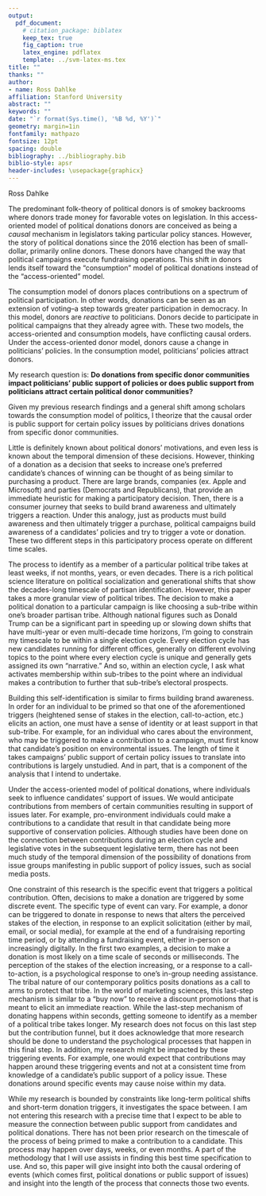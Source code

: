 ```yaml
---
output:
  pdf_document:
    # citation_package: biblatex
    keep_tex: true
    fig_caption: true
    latex_engine: pdflatex
    template: ../svm-latex-ms.tex
title: ""
thanks: ""
author:
- name: Ross Dahlke
affiliation: Stanford University
abstract: ""
keywords: ""
date: "`r format(Sys.time(), '%B %d, %Y')`"
geometry: margin=1in
fontfamily: mathpazo
fontsize: 12pt
spacing: double
bibliography: ../bibliography.bib
biblio-style: apsr
header-includes: \usepackage{graphicx}
---
```


Ross Dahlke

 The predominant folk-theory of political donors is of smokey backrooms where donors trade money for favorable votes on legislation. In this access-oriented model of political donations donors are conceived as being a _causal_ mechanism in legislators taking particular policy stances. However, the story of political donations since the 2016 election has been of small-dollar, primarily online donors. These donors have changed the way that political campaigns execute fundraising operations. This shift in donors lends itself toward the "consumption" model of political donations instead of the "access-oriented" model.

The consumption model of donors places contributions on a spectrum of political participation. In other words, donations can be seen as an extension of voting--a step towards greater participation in democracy. In this model, donors are _reactive_ to politicians. Donors decide to participate in political campaigns that they already agree with. These two models, the access-oriented and consumption models, have conflicting causal orders. Under the access-oriented donor model, donors cause a change in politicians' policies. In the consumption model, politicians' policies attract donors. 

My research question is: **Do donations from specific donor communities impact politicians' public support of policies or does public support from politicians attract certain political donor communities?**

Given my previous research findings and a general shift among scholars towards the consumption model of politics, I theorize that the causal order is public support for certain policy issues by politicians drives donations from specific donor communities. 

Little is definitely known about political donors' motivations, and even less is known about the temporal dimension of these decisions. However, thinking of a donation as a decision that seeks to increase one's preferred candidate's chances of winning can be thought of as being similar to purchasing a product. There are large brands, companies (ex. Apple and Microsoft) and parties (Democrats and Republicans), that provide an immediate heuristic for making a participatory decision. Then, there is a consumer journey that seeks to build brand awareness and ultimately triggers a reaction. Under this analogy, just as products must build awareness and then ultimately trigger a purchase, political campaigns build awareness of a candidates' policies and try to trigger a vote or donation. These two different steps in this participatory process operate on different time scales. 

The process to identify as a member of a particular political tribe takes at least weeks, if not months, years, or even decades. There is a rich political science literature on political socialization and generational shifts that show the decades-long timescale of partisan identification. However, this paper takes a more granular view of political tribes. The decision to make a political donation to a particular campaign is like choosing a sub-tribe within one's broader partisan tribe. Although national figures such as Donald Trump can be a significant part in speeding up or slowing down shifts that have multi-year or even multi-decade time horizons, I'm going to constrain my timescale to be within a single election cycle. Every election cycle has new candidates running for different offices, generally on different evolving topics to the point where every election cycle is unique and generally gets assigned its own "narrative." And so, within an election cycle, I ask what activates membership within sub-tribes to the point where an individual makes a contribution to further that sub-tribe's electoral prospects. 

Building this self-identification is similar to firms building brand awareness. In order for an individual to be primed so that one of the aforementioned triggers (heightened sense of stakes in the election, call-to-action, etc.) elicits an action, one must have a sense of identity or at least support in that sub-tribe. For example, for an individual who cares about the environment, who may be triggered to make a contribution to a campaign, must first know that candidate's position on environmental issues. The length of time it takes campaigns' public support of certain policy issues to translate into contributions is largely unstudied. And in part, that is a component of the analysis that I intend to undertake. 

Under the access-oriented model of political donations, where individuals seek to influence candidates' support of issues. We would anticipate contributions from members of certain communities resulting in support of issues later. For example, pro-environment individuals could make a contributions to a candidate that result in that candidate being more supportive of conservation policies. Although studies have been done on the connection between contributions during an election cycle and legislative votes in the subsequent legislative term, there has not been much study of the temporal dimension of the possibility of donations from issue groups manifesting in public support of policy issues, such as social media posts. 

One constraint of this research is the specific event that triggers a political contribution. Often, decisions to make a donation are triggered by some discrete event. The specific type of event can vary. For example, a donor can be triggered to donate in response to news that alters the perceived stakes of the election, in response to an explicit solicitation (either by mail, email, or social media), for example at the end of a fundraising reporting time period, or by attending a fundraising event, either in-person or increasingly digitally. In the first two examples, a decision to make a donation is most likely on a time scale of seconds or milliseconds. The perception of the stakes of the election increasing, or a response to a call-to-action, is a psychological response to one's in-group needing assistance. The tribal nature of our contemporary politics posits donations as a call to arms to protect that tribe. In the world of marketing sciences, this last-step mechanism is similar to a "buy now" to receive a discount promotions that is meant to elicit an immediate reaction. While the last-step mechanism of donating happens within seconds, getting someone to identify as a member of a political tribe takes longer. My research does not focus on this last step but the contribution funnel, but it does acknowledge that more research should be done to understand the psychological processes that happen in this final step. In addition, my research might be impacted by these triggering events. For example, one would expect that contributions may happen around these triggering events and not at a consistent time from knowledge of a candidate's public support of a policy issue. These donations around specific events may cause noise within my data.

While my research is bounded by constraints like long-term political shifts and short-term donation triggers, it investigates the space between. I am not entering this research with a precise time that I expect to be able to measure the connection between public support from candidates and political donations. There has not been prior research on the timescale of the process of being primed to make a contribution to a candidate. This process may happen over days, weeks, or even months. A part of the methodology that I will use assists in finding this best time specification to use. And so, this paper will give insight into both the causal ordering of events (which comes first, political donations or public support of issues) and insight into the length of the process that connects those two events.